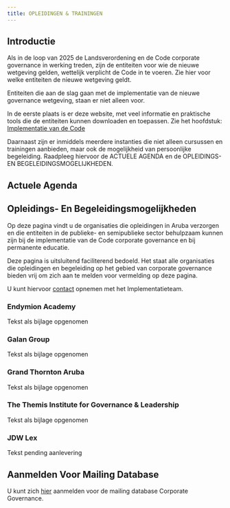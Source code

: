 ```yaml
---
title: OPLEIDINGEN & TRAININGEN
---
```


## Introductie

Als in de loop van 2025 de Landsverordening en de Code corporate governance in
werking treden, zijn de entiteiten voor wie de nieuwe wetgeving gelden,
wettelijk verplicht de Code in te voeren. Zie hier voor welke entiteiten de
nieuwe wetgeving geldt.

Entiteiten die aan de slag gaan met de implementatie van de nieuwe governance
wetgeving, staan er niet alleen voor.

In de eerste plaats is er deze website, met veel informatie en praktische tools
die de entiteiten kunnen downloaden en toepassen. Zie het hoofdstuk:
<u>Implementatie van de Code</u>

Daarnaast zijn er inmiddels meerdere instanties die niet alleen cursussen en
trainingen aanbieden, maar ook de mogelijkheid van persoonlijke begeleiding.
Raadpleeg hiervoor de
<span class="mark">ACTUELE AGENDA</span> en de
<span class="mark">OPLEIDINGS- EN BEGELEIDINGSMOGELIJKHEDEN</span>.

## Actuele Agenda

## Opleidings- En Begeleidingsmogelijkheden

Op deze pagina vindt u de organisaties die opleidingen in Aruba verzorgen en die
entiteiten in de publieke- en semipublieke sector behulpzaam kunnen zijn bij de
implementatie van de Code corporate governance en bij permanente educatie.

Deze pagina is uitsluitend faciliterend bedoeld. Het staat alle organisaties die
opleidingen en begeleiding op het gebied van corporate governance bieden vrij om
zich aan te melden voor vermelding op deze pagina.

U kunt hiervoor <u>contact</u> opnemen met het Implementatieteam.

### Endymion Academy

Tekst als bijlage opgenomen

### Galan Group

Tekst als bijlage opgenomen

### Grand Thornton Aruba

Tekst als bijlage opgenomen

### The Themis Institute for Governance & Leadership

Tekst als bijlage opgenomen

### JDW Lex

Tekst pending aanlevering

## Aanmelden Voor Mailing Database

U kunt zich <u>hier</u> aanmelden voor de mailing database Corporate Governance.
